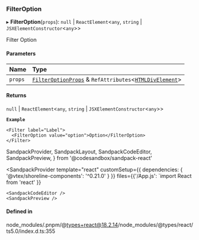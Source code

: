 ### FilterOption

▸ **FilterOption**(`props`): `null` \| `ReactElement`\<`any`, `string` \| `JSXElementConstructor`\<`any`\>\>

Filter Option

#### Parameters

| Name    | Type                                                                                                                                                   |
| :------ | :----------------------------------------------------------------------------------------------------------------------------------------------------- |
| `props` | [`FilterOptionProps`](modules.md#filteroptionprops) & `RefAttributes`\<[`HTMLDivElement`](https://developer.mozilla.org/docs/Web/API/HTMLDivElement)\> |

#### Returns

`null` \| `ReactElement`\<`any`, `string` \| `JSXElementConstructor`\<`any`\>\>

**`Example`**

```tsx copy showLineNumbers filename="example.tsx
<Filter label="Label">
  <FilterOption value="option">Option</FilterOption>
</Filter>
```

SandpackProvider,
SandpackLayout,
SandpackCodeEditor,
SandpackPreview,
} from '@codesandbox/sandpack-react'

<SandpackProvider
template="react"
customSetup={{ dependencies: { '@vtex/shoreline-components': '^0.21.0' } }}
files={{'/App.js': `import React from 'react'
  }}

>   <SandpackLayout>

    <SandpackCodeEditor />
    <SandpackPreview />

  </SandpackLayout>
</SandpackProvider>

#### Defined in

node_modules/.pnpm/@types+react@18.2.14/node_modules/@types/react/ts5.0/index.d.ts:355
